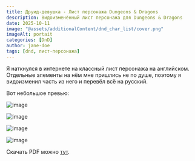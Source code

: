 ```yaml
---
title: Друид-девушка - Лист персонажа Dungeons & Dragons
description: Видоизменённый лист персонажа для Dungeons & Dragons
date: 2025-10-11
image: "@assets/additionalContent/dnd_char_list/cover.png"
imageAlt: portait
categories: [DnD]
author: jane-doe
tags: [dnd, лист-персонажа]
---
```


Я наткнулся в интернете на классный лист персонажа на английском. Отдельные элементы на нём мне пришлись не по душе, поэтому я видоизменил часть из него и перевёл всё на русский.

Вот небольшое превью:

<Tabs client:load>

<Tab name="Основной лист">

![image](@assets/additionalContent/dnd_char_list/char_list/page-1.jpg)

</Tab>

<Tab name="Инвентарь">

![image](@assets/additionalContent/dnd_char_list/char_list/page-2.jpg)

</Tab>

<Tab name="Заклинания">

![image](@assets/additionalContent/dnd_char_list/char_list/page-5.jpg)

</Tab>

<Tab name="Предметы/артефакты">

![image](@assets/additionalContent/dnd_char_list/char_list/page-7.jpg)

</Tab>

</Tabs>

Скачать PDF можно [тут](/src/assets/additionalContent/dnd_char_list/list.pdf).


